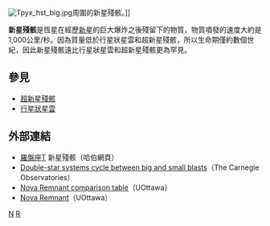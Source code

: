 {{Expert|time=2015-12-14T03:41:28+00:00}}
[[File:Tpyx_hst_big.jpg|thumb]]周圍的新星殘骸。]]

'''新星殘骸'''是恆星在經歷[[新星|新星]]的巨大爆炸之後殘留下的物質，物質噴發的速度大約是1,000公里/秒。因為質量低於行星狀星雲和超新星殘骸，所以生命期僅約數個世紀，因此新星殘骸遠比行星狀星雲和超新星殘骸更為罕見。

== 參見 ==
* [[超新星殘骸|超新星殘骸]]
* [[行星狀星雲|行星狀星雲]]

== 外部連結 ==
* [http://hubblesite.org/newscenter/archive/releases/1997/29 羅盤座T] {{Wayback|url=http://hubblesite.org/newscenter/archive/releases/1997/29 |date=20090207083020 }}新星殘骸（哈伯網頁）
* [https://web.archive.org/web/20080808120023/http://www.ociw.edu/news/zcam Double-star systems cycle between big and small blasts]（The Carnegie Observatories）
* [https://web.archive.org/web/20060705214728/http://www.site.uottawa.ca:4321/astronomy/index.html#novaremnant_table Nova Remnant comparison table]（UOttawa）
* [https://web.archive.org/web/20060705214728/http://www.site.uottawa.ca:4321/astronomy/index.html#novaremnant Nova Remnant]（UOttawa）

{{天文小作品}}
{{白矮星}}

[[Category:星雲|N]]
[[Category:新星殘骸|R]]